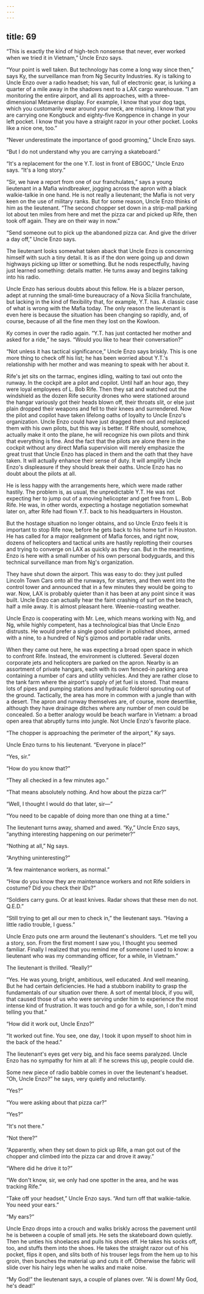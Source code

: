 ```yaml
---
---
---
```

title: 69
---

“This is exactly the kind of high-tech nonsense that never, ever worked when we tried it in Vietnam,” Uncle Enzo says.

“Your point is well taken. But technology has come a long way since then,” says Ky, the surveillance man from Ng Security Industries. Ky is talking to Uncle Enzo over a radio headset; his van, full of electronic gear, is lurking a quarter of a mile away in the shadows next to a LAX cargo warehouse. “I am monitoring the entire airport, and all its approaches, with a three-dimensional Metaverse display. For example, I know that your dog tags, which you customarily wear around your neck, are missing. I know that you are carrying one Kongbuck and eighty-five Kongpence in change in your left pocket. I know that you have a straight razor in your other pocket. Looks like a nice one, too.”

“Never underestimate the importance of good grooming,” Uncle Enzo says.

“But I do not understand why you are carrying a skateboard.”

“It's a replacement for the one Y.T. lost in front of EBGOC,” Uncle Enzo says. “It's a long story.”

“Sir, we have a report from one of our franchulates,” says a young lieutenant in a Mafia windbreaker, jogging across the apron with a black walkie-talkie in one hand. He is not really a lieutenant; the Mafia is not very keen on the use of military ranks. But for some reason, Uncle Enzo thinks of him as the lieutenant. “The second chopper set down in a strip-mall parking lot about ten miles from here and met the pizza car and picked up Rife, then took off again. They are on their way in now.”

“Send someone out to pick up the abandoned pizza car. And give the driver a day off,” Uncle Enzo says.

The lieutenant looks somewhat taken aback that Uncle Enzo is concerning himself with such a tiny detail. It is as if the don were going up and down highways picking up litter or something. But he nods respectfully, having just learned something: details matter. He turns away and begins talking into his radio.

Uncle Enzo has serious doubts about this fellow. He is a blazer person, adept at running the small-time bureaucracy of a Nova Sicilia franchulate, but lacking in the kind of flexibility that, for example, Y.T. has. A classic case of what is wrong with the Mafia today. The only reason the lieutenant is even here is because the situation has been changing so rapidly, and, of course, because of all the fine men they lost on the Kowloon.

Ky comes in over the radio again. “Y.T. has just contacted her mother and asked for a ride,” he says. “Would you like to hear their conversation?”

“Not unless it has tactical significance,” Uncle Enzo says briskly. This is one more thing to check off his list; he has been worried about Y.T.'s relationship with her mother and was meaning to speak with her about it.

Rife's jet sits on the tarmac, engines idling, waiting to taxi out onto the runway. In the cockpit are a pilot and copilot. Until half an hour ago, they were loyal employees of L. Bob Rife. Then they sat and watched out the windshield as the dozen Rife security drones who were stationed around the hangar variously got their heads blown off, their throats slit, or else just plain dropped their weapons and fell to their knees and surrendered. Now the pilot and copilot have taken lifelong oaths of loyalty to Uncle Enzo's organization. Uncle Enzo could have just dragged them out and replaced them with his own pilots, but this way is better. If Rife should, somehow, actually make it onto the plane, he will recognize his own pilots and think that everything is fine. And the fact that the pilots are alone there in the cockpit without any direct Mafia supervision will merely emphasize the great trust that Uncle Enzo has placed in them and the oath that they have taken. It will actually enhance their sense of duty. It will amplify Uncle Enzo's displeasure if they should break their oaths. Uncle Enzo has no doubt about the pilots at all.

He is less happy with the arrangements here, which were made rather hastily. The problem is, as usual, the unpredictable Y.T. He was not expecting her to jump out of a moving helicopter and get free from L. Bob Rife. He was, in other words, expecting a hostage negotiation somewhat later on, after Rife had flown Y.T. back to his headquarters in Houston.

But the hostage situation no longer obtains, and so Uncle Enzo feels it is important to stop Rife now, before he gets back to his home turf in Houston. He has called for a major realignment of Mafia forces, and right now, dozens of helicopters and tactical units are hastily replotting their courses and trying to converge on LAX as quickly as they can. But in the meantime, Enzo is here with a small number of his own personal bodyguards, and this technical surveillance man from Ng's organization.

They have shut down the airport. This was easy to do: they just pulled Lincoln Town Cars onto all the runways, for starters, and then went into the control tower and announced that in a few minutes they would be going to war. Now, LAX is probably quieter than it has been at any point since it was built. Uncle Enzo can actually hear the faint crashing of surf on the beach, half a mile away. It is almost pleasant here. Weenie-roasting weather.

Uncle Enzo is cooperating with Mr. Lee, which means working with Ng, and Ng, while highly competent, has a technological bias that Uncle Enzo distrusts. He would prefer a single good soldier in polished shoes, armed with a nine, to a hundred of Ng's gizmos and portable radar units.

When they came out here, he was expecting a broad open space in which to confront Rife. Instead, the environment is cluttered. Several dozen corporate jets and helicopters are parked on the apron. Nearby is an assortment of private hangars, each with its own fenced-in parking area containing a number of cars and utility vehicles. And they are rather close to the tank farm where the airport's supply of jet fuel is stored. That means lots of pipes and pumping stations and hydraulic folderol sprouting out of the ground. Tactically, the area has more in common with a jungle than with a desert. The apron and runway themselves are, of course, more desertlike, although they have drainage ditches where any number of men could be concealed. So a better analogy would be beach warfare in Vietnam: a broad open area that abruptly turns into jungle. Not Uncle Enzo's favorite place.

“The chopper is approaching the perimeter of the airport,” Ky says.

Uncle Enzo turns to his lieutenant. “Everyone in place?”

“Yes, sir.”

“How do you know that?”

“They all checked in a few minutes ago.”

“That means absolutely nothing. And how about the pizza car?”

“Well, I thought I would do that later, sir—”

“You need to be capable of doing more than one thing at a time.”

The lieutenant turns away, shamed and awed. “Ky,” Uncle Enzo says, “anything interesting happening on our perimeter?”

“Nothing at all,” Ng says.

“Anything uninteresting?”

“A few maintenance workers, as normal.”

“How do you know they are maintenance workers and not Rife soldiers in costume? Did you check their IDs?”

“Soldiers carry guns. Or at least knives. Radar shows that these men do not. Q.E.D.”

“Still trying to get all our men to check in,” the lieutenant says. “Having a little radio trouble, I guess.”

Uncle Enzo puts one arm around the lieutenant's shoulders. “Let me tell you a story, son. From the first moment I saw you, I thought you seemed familiar. Finally I realized that you remind me of someone I used to know: a lieutenant who was my commanding officer, for a while, in Vietnam.”

The lieutenant is thrilled. “Really?”

“Yes. He was young, bright, ambitious, well educated. And well meaning. But he had certain deficiencies. He had a stubborn inability to grasp the fundamentals of our situation over there. A sort of mental block, if you will, that caused those of us who were serving under him to experience the most intense kind of frustration. It was touch and go for a while, son, I don't mind telling you that.”

“How did it work out, Uncle Enzo?”

“It worked out fine. You see, one day, I took it upon myself to shoot him in the back of the head.”

The lieutenant's eyes get very big, and his face seems paralyzed. Uncle Enzo has no sympathy for him at all: if he screws this up, people could die.

Some new piece of radio babble comes in over the lieutenant's headset. “Oh, Uncle Enzo?” he says, very quietly and reluctantly.

“Yes?”

“You were asking about that pizza car?”

“Yes?”

“It's not there.”

“Not there?”

“Apparently, when they set down to pick up Rife, a man got out of the chopper and climbed into the pizza car and drove it away.”

“Where did he drive it to?”

“We don't know, sir, we only had one spotter in the area, and he was tracking Rife.”

“Take off your headset,” Uncle Enzo says. “And turn off that walkie-talkie. You need your ears.”

“My ears?”

Uncle Enzo drops into a crouch and walks briskly across the pavement until he is between a couple of small jets. He sets the skateboard down quietly. Then he unties his shoelaces and pulls his shoes off. He takes his socks off, too, and stuffs them into the shoes. He takes the straight razor out of his pocket, flips it open, and slits both of his trouser legs from the hem up to his groin, then bunches the material up and cuts it off. Otherwise the fabric will slide over his hairy legs when he walks and make noise.

“My God!” the lieutenant says, a couple of planes over. “Al is down! My God, he's dead!”